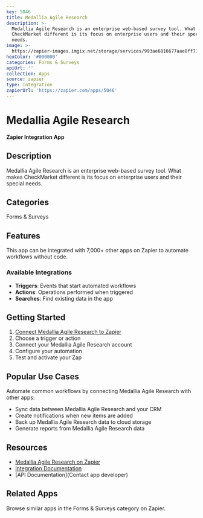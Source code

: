 ```yaml
---
key: 5046
title: Medallia Agile Research
description: >-
  Medallia Agile Research is an enterprise web-based survey tool. What makes
  CheckMarket different is its focus on enterprise users and their special
  needs.
image: >-
  https://zapier-images.imgix.net/storage/services/993ae6816677aae8ff719ab2213600ad.png?auto=format%2Ccompress&ixlib=python-3.0.0&q=50
hexColor: '#000000'
categories: Forms & Surveys
apiUrl: ''
collection: Apps
source: zapier
type: Integration
zapierUrl: 'https://zapier.com/apps/5046'
---
```

# Medallia Agile Research

**Zapier Integration App**

## Description

Medallia Agile Research is an enterprise web-based survey tool. What makes CheckMarket different is its focus on enterprise users and their special needs.

## Categories

Forms & Surveys

## Features

This app can be integrated with 7,000+ other apps on Zapier to automate workflows without code.

### Available Integrations

- **Triggers**: Events that start automated workflows
- **Actions**: Operations performed when triggered
- **Searches**: Find existing data in the app

## Getting Started

1. [Connect Medallia Agile Research to Zapier](https://zapier.com/apps/5046)
2. Choose a trigger or action
3. Connect your Medallia Agile Research account
4. Configure your automation
5. Test and activate your Zap

## Popular Use Cases

Automate common workflows by connecting Medallia Agile Research with other apps:

- Sync data between Medallia Agile Research and your CRM
- Create notifications when new items are added
- Back up Medallia Agile Research data to cloud storage
- Generate reports from Medallia Agile Research data

## Resources

- [Medallia Agile Research on Zapier](https://zapier.com/apps/5046)
- [Integration Documentation](https://zapier.com/apps/5046/integrations)
- [API Documentation](Contact app developer)

## Related Apps

Browse similar apps in the Forms & Surveys category on Zapier.

